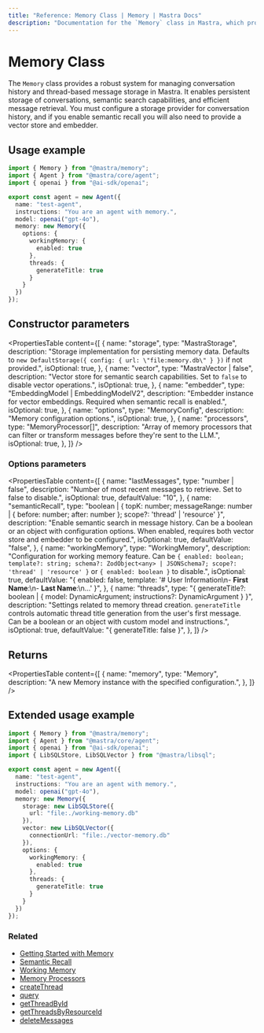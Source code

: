 ```yaml
---
title: "Reference: Memory Class | Memory | Mastra Docs"
description: "Documentation for the `Memory` class in Mastra, which provides a robust system for managing conversation history and thread-based message storage."
---
```


# Memory Class

The `Memory` class provides a robust system for managing conversation history and thread-based message storage in Mastra. It enables persistent storage of conversations, semantic search capabilities, and efficient message retrieval. You must configure a storage provider for conversation history, and if you enable semantic recall you will also need to provide a vector store and embedder.

## Usage example

```typescript filename="src/mastra/agents/test-agent.ts" showLineNumbers copy
import { Memory } from "@mastra/memory";
import { Agent } from "@mastra/core/agent";
import { openai } from "@ai-sdk/openai";

export const agent = new Agent({
  name: "test-agent",
  instructions: "You are an agent with memory.",
  model: openai("gpt-4o"),
  memory: new Memory({
    options: {
      workingMemory: {
        enabled: true
      },
      threads: {
        generateTitle: true
      }
    }
  })
});
```

## Constructor parameters

<PropertiesTable
  content={[
    {
      name: "storage",
      type: "MastraStorage",
      description: "Storage implementation for persisting memory data. Defaults to `new DefaultStorage({ config: { url: \"file:memory.db\" } })` if not provided.",
      isOptional: true,
    },
    {
      name: "vector",
      type: "MastraVector | false",
      description: "Vector store for semantic search capabilities. Set to `false` to disable vector operations.",
      isOptional: true,
    },
    {
      name: "embedder",
      type: "EmbeddingModel<string> | EmbeddingModelV2<string>",
      description: "Embedder instance for vector embeddings. Required when semantic recall is enabled.",
      isOptional: true,
    },
    {
      name: "options",
      type: "MemoryConfig",
      description: "Memory configuration options.",
      isOptional: true,
    },
    {
      name: "processors",
      type: "MemoryProcessor[]",
      description: "Array of memory processors that can filter or transform messages before they're sent to the LLM.",
      isOptional: true,
    },
  ]}
/>

### Options parameters

<PropertiesTable
  content={[
    {
      name: "lastMessages",
      type: "number | false",
      description: "Number of most recent messages to retrieve. Set to false to disable.",
      isOptional: true,
      defaultValue: "10",
    },
    {
      name: "semanticRecall",
      type: "boolean | { topK: number; messageRange: number | { before: number; after: number }; scope?: 'thread' | 'resource' }",
      description: "Enable semantic search in message history. Can be a boolean or an object with configuration options. When enabled, requires both vector store and embedder to be configured.",
      isOptional: true,
      defaultValue: "false",
    },
    {
      name: "workingMemory",
      type: "WorkingMemory",
      description: "Configuration for working memory feature. Can be `{ enabled: boolean; template?: string; schema?: ZodObject<any> | JSONSchema7; scope?: 'thread' | 'resource' }` or `{ enabled: boolean }` to disable.",
      isOptional: true,
      defaultValue: "{ enabled: false, template: '# User Information\\n- **First Name**:\\n- **Last Name**:\\n...' }",
    },
    {
      name: "threads",
      type: "{ generateTitle?: boolean | { model: DynamicArgument<MastraLanguageModel>; instructions?: DynamicArgument<string> } }",
      description: "Settings related to memory thread creation. `generateTitle` controls automatic thread title generation from the user's first message. Can be a boolean or an object with custom model and instructions.",
      isOptional: true,
      defaultValue: "{ generateTitle: false }",
    },
  ]}
/>

## Returns

<PropertiesTable
  content={[
    {
      name: "memory",
      type: "Memory",
      description: "A new Memory instance with the specified configuration.",
    },
  ]}
/>


## Extended usage example

```typescript filename="src/mastra/agents/test-agent.ts" showLineNumbers copy
import { Memory } from "@mastra/memory";
import { Agent } from "@mastra/core/agent";
import { openai } from "@ai-sdk/openai";
import { LibSQLStore, LibSQLVector } from "@mastra/libsql";

export const agent = new Agent({
  name: "test-agent",
  instructions: "You are an agent with memory.",
  model: openai("gpt-4o"),
  memory: new Memory({
    storage: new LibSQLStore({
      url: "file:./working-memory.db"
    }),
    vector: new LibSQLVector({
      connectionUrl: "file:./vector-memory.db"
    }),
    options: {
      workingMemory: {
        enabled: true
      },
      threads: {
        generateTitle: true
      }
    }
  })
});
```

### Related

- [Getting Started with Memory](/docs/memory/overview.mdx)
- [Semantic Recall](/docs/memory/semantic-recall.mdx)
- [Working Memory](/docs/memory/working-memory.mdx)
- [Memory Processors](/docs/memory/memory-processors.mdx)
- [createThread](/reference/memory/createThread.mdx)
- [query](/reference/memory/query.mdx)
- [getThreadById](/reference/memory/getThreadById.mdx)
- [getThreadsByResourceId](/reference/memory/getThreadsByResourceId.mdx)
- [deleteMessages](/reference/memory/deleteMessages.mdx)
